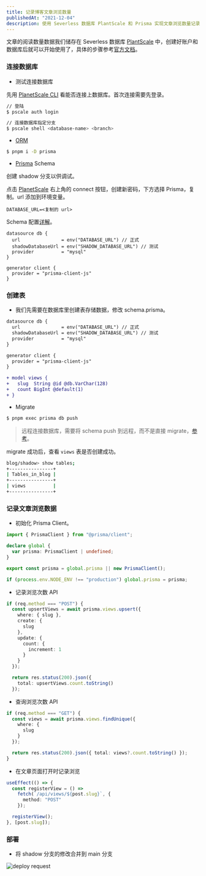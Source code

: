 ```yaml
---
title: 记录博客文章浏览数量
publishedAt: "2021-12-04"
description: 使用 Severless 数据库 PlantScale 和 Prisma 实现文章浏览数量记录。
---
```


文章的阅读数量数据我们储存在 Severless 数据库 [PlantScale](https://planetscale.com) 中，创建好账户和数据库后就可以开始使用了，具体的步骤参考[官方文档](https://docs.planetscale.com)。

### 连接数据库

- 测试连接数据库

先用 [PlanetScale CLI](https://github.com/planetscale/cli#installation) 看能否连接上数据库。首次连接需要先登录。

```bash
// 登陆
$ pscale auth login

// 连接数据库指定分支
$ pscale shell <database-name> <branch>
```

- [ORM](https://www.prisma.io)

```bash
$ pnpm i -D prisma
```

- [Prisma](https://www.prisma.io) Schema

创建 shadow 分支以供调试。

点击 [PlanetScale](https://planetscale.com) 右上角的 connect 按钮，创建新密码，下方选择 Prisma，复制。url 添加到环境变量。

```js:.env
DATABASE_URL=<复制的 url>
```

Schema 配置[详解](https://www.prisma.io/docs/reference/api-reference/prisma-schema-reference)。

```js:prisma/prisma.schema
datasource db {
  url               = env("DATABASE_URL") // 正式
  shadowDatabaseUrl = env("SHADOW_DATABASE_URL") // 测试
  provider          = "mysql"
}

generator client {
  provider = "prisma-client-js"
}
```

### 创建表

- 我们先需要在数据库里创建表存储数据，修改 schema.prisma。

```diff
datasource db {
  url               = env("DATABASE_URL") // 正式
  shadowDatabaseUrl = env("SHADOW_DATABASE_URL") // 测试
  provider          = "mysql"
}

generator client {
  provider = "prisma-client-js"
}

+ model views {
+   slug  String @id @db.VarChar(128)
+   count BigInt @default(1)
+ }
```

- Migrate

```bash
$ pnpm exec prisma db push
```

> 远程连接数据库，需要将 schema push 到远程，而不是直接 migrate，[参考](https://www.prisma.io/docs/concepts/components/prisma-migrate/shadow-database#:~:text=hosted%20shadow%20databases-,If%20you%20are%20developing%20against%20a%20cloud%2Dbased%20database%20%28for,prisma%20db%20push%20instead%20of%20the%20prisma%20migrate%20dev%20command.,-Important%3A%20The%20shadow)。

migrate 成功后，查看 `views` 表是否创建成功。

```bash
blog/shadow> show tables;
+----------------+
| Tables_in_blog |
+----------------+
| views          |
+----------------+
```

### 记录文章浏览数据

- 初始化 Prisma Client。

```ts:lib/prisma.ts
import { PrismaClient } from "@prisma/client";

declare global {
  var prisma: PrismaClient | undefined;
}

export const prisma = global.prisma || new PrismaClient();

if (process.env.NODE_ENV !== "production") global.prisma = prisma;
```

- 记录浏览次数 API

```ts:pages/api/views/[slug].ts
if (req.method === "POST") {
  const upsertViews = await prisma.views.upsert({
    where: { slug },
    create: {
      slug
    },
    update: {
      count: {
        increment: 1
      }
    }
  });

  return res.status(200).json({
    total: upsertViews.count.toString()
  });
```

- 查询浏览次数 API

```ts:pages/api/views/[slug].ts
if (req.method === "GET") {
  const views = await prisma.views.findUnique({
    where: {
      slug
    }
  });

  return res.status(200).json({ total: views?.count.toString() });
}
```

- 在文章页面打开时记录浏览

```ts
useEffect(() => {
  const registerView = () =>
    fetch(`/api/views/${post.slug}`, {
      method: "POST"
    });

  registerView();
}, [post.slug]);
```

### 部署

- 将 shadow 分支的修改合并到 main 分支

![deploy request](/static/images/add-post-views/deploy-request.png)

